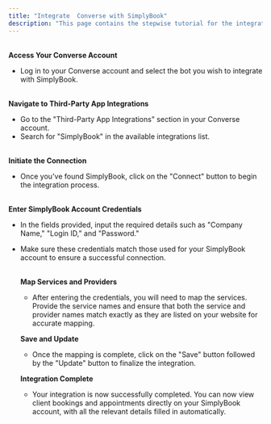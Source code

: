 ```yaml
---
title: "Integrate  Converse with SimplyBook"
description: "This page contains the stepwise tutorial for the integration of SimplyBook with  Converse."
---
```


**\
Access Your  Converse Account**

- Log in to your  Converse account and select the bot you wish to integrate with SimplyBook.

**\
Navigate to Third-Party App Integrations**

- Go to the "Third-Party App Integrations" section in your  Converse account.
- Search for "SimplyBook" in the available integrations list.

**\
Initiate the Connection**

- Once you've found SimplyBook, click on the "Connect" button to begin the integration process.

**\
Enter SimplyBook Account Credentials**

- In the fields provided, input the required details such as "Company Name," "Login ID," and "Password."
- Make sure these credentials match those used for your SimplyBook account to ensure a successful connection.

  **\
  Map Services and Providers**
  - After entering the credentials, you will need to map the services. Provide the service names and ensure that both the service and provider names match exactly as they are listed on your website for accurate mapping.

  **Save and Update**
  - Once the mapping is complete, click on the "Save" button followed by the "Update" button to finalize the integration.

  **Integration Complete**
  - Your integration is now successfully completed. You can now view client bookings and appointments directly on your SimplyBook account, with all the relevant details filled in automatically.

 